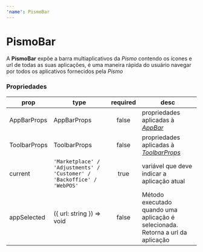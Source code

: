 ```yaml
---
'name': PismoBar
---
```



# PismoBar

A **PismoBar** expõe a barra multiaplicativos da _Pismo_ contendo os ícones e url de todas as suas aplicações, é uma maneira rápida do usuário navegar por todos os aplicativos fornecidos pela _Pismo_

### Propriedades

| **prop**     | **type**                                                               | **required** | **desc**                                                                                       |
| ------------ | ---------------------------------------------------------------------- | :----------: | ---------------------------------------------------------------------------------------------- |
| AppBarProps  | AppBarProps                                                            |    false     | propriedades aplicadas à [_AppBar_](https://material-ui.com/pt/api/app-bar/)                   |
| ToolbarProps | ToolbarProps                                                           |    false     | propriedades aplicadas à [_ToolbarProps_](https://material-ui.com/pt/api/toolbar/#toolbar-api) |
| current      | `'Marketplace' / 'Adjustments' / 'Customer' / 'Backoffice' / 'WebPOS'` |     true     | variável que deve indicar a aplicação atual                                                    |
| appSelected  | ({ url: string }) => void                                              |    false     | Método executado quando uma aplicação é selecionada. Retorna a url da aplicação                |

<Playground>
  <Bolt>
    <PismoBar AppBarProps={{ position: 'relative' }} current='marketplace' />
  </Bolt>
</Playground>
